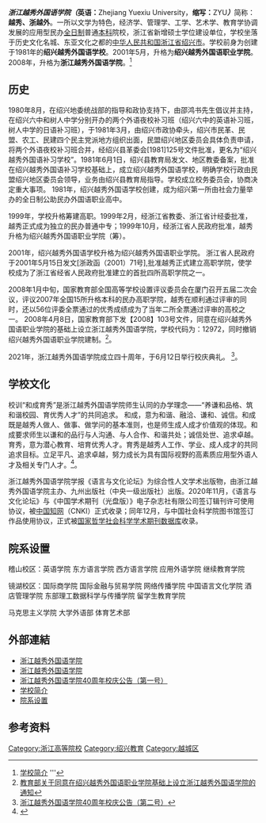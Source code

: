 {{About|位于浙江省绍兴市的一所全日制本科民办高等学校|其他簡稱為「秀外」的學校|秀外 (消歧義)}}
{{高校
| name = 浙江越秀外国语学院
| EnglishName = Zhejiang Yuexiu University
| image = [[File:Zhejiang_Yuexiu_University_logo.jpeg|浙江越秀外国语学院]]
| motto = 和成育秀
| president = 徐真华
| secretary = 胡柏藩
| vice-president =
| type = [[私立大学|民办]][[大学|大学]]
| established = 1981年
| anniversary = 
| location =  {{CHN}}[[浙江省|浙江省]][[绍兴市|绍兴市]][[越城区|越城区]]群贤中路2801号（镜湖校区） 会稽路428号（稽山校区）<br />{{coord|30|04|05.2|N|120|32|01.3|E|region:CN-11_type:edu|display=inline,title}}
| zip = 312000
| Faculty = 1000名
| students = 20,000 
| Undergraduate = 
| Postgraduate = 
| staff = 
| campus = 镜湖校区 稽山校区
| address = 
| telephone = 
| area = 1300[[亩|亩]]
| 老校名  = 绍兴越秀外国语学校（1981年）
绍兴越秀外国语职业学院（2001年）
| sports =
| colors  = <span style="background-color:#0f2bfe;border:1px solid #CCC;color:#FFFFFF;padding:2px 20px">越秀蓝</span><ref>{{Cite web |url=https://www.yxc.cn/2020/1210/c384a37556/page.htm |title=学校新校徽正式启用 |access-date=2021-01-30 |archive-date=2021-02-04 |archive-url=https://web.archive.org/web/20210204214259/https://www.yxc.cn/2020/1210/c384a37556/page.htm |dead-url=no }}</ref>。
| mascot =
| website = http://www.zyufl.edu.cn/
| label_color =
| border_color =
| logo    = 
}}'''''浙江越秀外国语学院（''英语：'''Zhejiang Yuexiu University，'''缩写：'''ZYU'''''）'''''简称：'''越秀、浙越外'''。一所以文学为特色，经济学、管理学、工学、艺术学、教育学协调发展的应用型民办[[全日制|全日制]]普通[[本科|本科]]院校，浙江省新增硕士学位建设单位，学校坐落于历史文化名城、东亚文化之都的[[中华人民共和国|中华人民共和国]][[浙江省|浙江省]][[绍兴市|绍兴市]]。学校前身为创建于1981年的'''绍兴越秀外国语学校'''。2001年5月，升格为'''绍兴越秀外国语职业学院'''。2008年，升格为'''浙江越秀外国语学院'''。<ref>[https://www.yxc.cn/331/list.htm 学校简介] {{Wayback|url=https://www.yxc.cn/331/list.htm |date=20210115140438 }}'''</ref>

== 历史 ==
1980年8月，在绍兴地委统战部的指导和政协支持下，由邵鸿书先生倡议并主持，在绍兴六中和树人中学分别开办的两个外语夜校补习班（绍兴六中的英语补习班，树人中学的日语补习班），于1981年3月，由绍兴市政协牵头，绍兴市民革、民盟、农工、民建四个民主党派地方组织出面，民盟绍兴地区委员会具体负责申请，将两个外语夜校补习班合并，经绍兴县革委会[1981]125号文件批准，更名为“绍兴越秀外国语补习学校”。1981年6月1日，绍兴县教育局发文、地区教委备案，批准在绍兴越秀外国语补习学校基础上，成立绍兴越秀外国语学校，明确学校行政由民盟绍兴地区委员会领导，业务由绍兴县教育局指导。学校成立校务委员会，协商决定重大事项。
1981年，绍兴越秀外国语学校创建，成为绍兴第一所由社会力量举办的全日制公助民办外国语职业高中。

1999年，学校升格筹建高职。1999年2月，经浙江省教委、浙江省计经委批准，越秀正式成为独立的民办普通中专；1999年10月，经浙江省人民政府批准，越秀升格为绍兴越秀外国语职业学院（筹）。

2001年，绍兴越秀外国语学校升格为绍兴越秀外国语职业学院。 浙江省人民政府于2001年5月15日发文[浙政函（2001）71号],批准越秀正式建立高职学院，使学校成为了浙江省经省人民政府批准建立的首批四所高职学院之一。

2008年1月中旬，国家教育部全国高等学校设置评议委员会在厦门召开五届二次会议，评议2007年全国15所升格本科的民办高职学院，越秀在顺利通过评审的同时，还以56位评委全票通过的优秀成绩成为了当年二所全票通过评审的高校之一。
2008年4月8日，国家教育部下发【2008】103号文件，同意在绍兴越秀外国语职业学院的基础上设立浙江越秀外国语学院，学校代码为：12972，同时撤销绍兴越秀外国语职业学院建制。<ref>[http://old.moe.gov.cn//publicfiles/business/htmlfiles/moe/s181/201001/xxgk_77257.html 	教育部关于同意在绍兴越秀外国语职业学院基础上设立浙江越秀外国语学院的通知]</ref>。

2021年，浙江越秀外国语学院成立四十周年，于6月12日举行校庆典礼。
<ref>[https://www.yxc.cn/2021/0304/c370a38372/page.htm	浙江越秀外国语学院40周年校庆公告（第二号）]</ref>。
==学校文化==
校训“和成育秀”是浙江越秀外国语学院师生认同的办学理念——“养谦和品格、筑和谐校园、育优秀人才”的共同追求。
和成，意为和谐、融洽、谦和、诚信。和成既是越秀人做人、做事、做学问的基本准则，也是师生成人成才价值观的体现。和成要求师生以谦和的品行与人沟通、与人合作、和谐共处；诚信处世、追求卓越。
育秀，意为潜心教育、培育优秀人才。育秀是越秀人工作、学业、成人成才的共同追求目标。立足平凡、追求卓越，努力成长为具有国际视野的高素质应用型外语人才及相关专门人才。<ref>{{Cite web |url=https://www.yxc.cn/332/list.htm |title=学校标识 |access-date=2021-01-31 |archive-date=2021-01-15 |archive-url=https://web.archive.org/web/20210115151009/https://www.yxc.cn/332/list.htm |dead-url=no }}</ref>。

浙江越秀外国语学院学报《语言与文化论坛》为综合性人文学术出版物，由浙江越秀外国语学院主办、九州出版社（中央一级出版社）出版。2020年11月，《语言与文化论坛》与《中国学术期刊（光盘版）》电子杂志社有限公司签订辑刊许可使用协议，被[[中国知网|中国知网]]（CNKI）正式收录；同年12月，与中国社会科学院图书馆签订作品使用协议，正式被[[国家哲学社会科学学术期刊数据库|国家哲学社会科学学术期刊数据库]]收录。

==院系设置==
	
稽山校区：英语学院 东方语言学院 西方语言学院 应用外语学院 继续教育学院

镜湖校区：国际商学院 国际金融与贸易学院 网络传播学院 中国语言文化学院 酒店管理学院 东部理工数据科学与传播学院  留学生教育学院

马克思主义学院 大学外语部 体育艺术部 

== 外部連結 ==
*[http://www.zyufl.edu.cn/ 浙江越秀外国语学院] {{Wayback|url=https://www.yxc.cn/ |date=20201103220537 }}
*[http://www.yxc.cn 浙江越秀外国语学院] {{Wayback|url=http://www.yxc.cn/ |date=20210308021323 }}
*[https://www.yxc.cn/2020/0612/c370a33797/page.htm 浙江越秀外国语学院40周年校庆公告（第一号）] {{Wayback|url=https://www.yxc.cn/2020/0612/c370a33797/page.htm |date=20210209003848 }}
*[https://www.yxc.cn/331/list.htm 学校简介] {{Wayback|url=https://www.yxc.cn/331/list.htm |date=20210115140438 }}
*[https://www.yxc.cn/yxsz/list.htm 院系设置] {{Wayback|url=https://www.yxc.cn/yxsz/list.htm |date=20210115144537 }}
==参考资料==
{{Reflist}}

{{浙江高等院校}}
{{民办大学}}
[[Category:浙江高等院校|Category:浙江高等院校]]
[[Category:绍兴教育|Category:绍兴教育]]
[[Category:越城区|Category:越城区]]